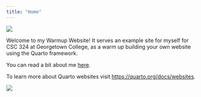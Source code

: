 ```yaml
---
title: "Home"
---
```


![](https://images-wixmp-ed30a86b8c4ca887773594c2.wixmp.com/f/077f7eb0-ab76-4335-87fc-24817b8d9350/d7a459j-3968d5c1-9aec-46e4-953f-63d1fd3790ef.gif?token=eyJ0eXAiOiJKV1QiLCJhbGciOiJIUzI1NiJ9.eyJzdWIiOiJ1cm46YXBwOjdlMGQxODg5ODIyNjQzNzNhNWYwZDQxNWVhMGQyNmUwIiwiaXNzIjoidXJuOmFwcDo3ZTBkMTg4OTgyMjY0MzczYTVmMGQ0MTVlYTBkMjZlMCIsIm9iaiI6W1t7InBhdGgiOiJcL2ZcLzA3N2Y3ZWIwLWFiNzYtNDMzNS04N2ZjLTI0ODE3YjhkOTM1MFwvZDdhNDU5ai0zOTY4ZDVjMS05YWVjLTQ2ZTQtOTUzZi02M2QxZmQzNzkwZWYuZ2lmIn1dXSwiYXVkIjpbInVybjpzZXJ2aWNlOmZpbGUuZG93bmxvYWQiXX0.anss_orgY5Urp8prE1teFbrjTHEAF6brDXlepoDqsCM)

Welcome to my Warmup Website!  It serves an example site for myself for CSC 324 at Georgetown College, as a warm up building your own website using the Quarto framework.

You can read a bit about me [here](about.html).

To learn more about Quarto websites visit <https://quarto.org/docs/websites>.

![](https://media1.giphy.com/media/qLytYr0b6Fsjj4MyYm/giphy.gif?cid=ecf05e47w0q0sp66s4gx34dw376oxpovm5ckurwb99ugqyhl&ep=v1_gifs_search&rid=giphy.gif&ct=g)


